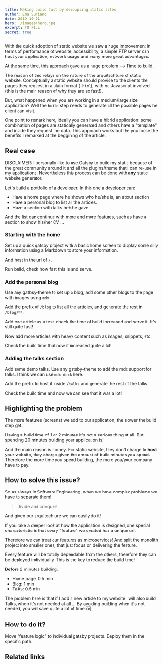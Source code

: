 ```yaml
---
title: Making build fast by decoupling static sites
author: Ema Suriano
date: 2019-10-01
hero: ./images/hero.jpg
excerpt: TO FILL
secret: true
---
```


With the quick adoption of static website we saw a huge improvement in terms of performance of website, accessibility, a simple FTP server can host your application, network usage and many more great advantages.

At the same time, this approach gave us a huge problem --> Time to build.

The reason of this relays on the nature of the arquitechture of static website. Conceptually a static website should provide to the clients the pages they request in a plain format (`.html`), with no Javascript involved (this is the main reason of why they are so fast!).

But, what happened when you are working in a medium/large size application? Well the `build` step needs to generate all the possible pages he client can visit.

One point to remark here, ideally you can have a hibrid application: some combination of pages are statically generated and others have a "template" and inside they request the data. This approach works but the you loose the benefits I remarked at the beggining of the article.

## Real case

DISCLAIMER: I personally like to use Gatsby to build my static because of the great community around it and all the plugins/theme that I can re-use in my applications. Nevertheless this process can be done with **any** static website generator.

Let's build a portfolio of a developer. In this one a developer can:

- Have a home page where he shows who he/she is, an about section
- Have a personal blog to list all the articles.
- Have a section with talks he/she gave.

And the list can continue with more and more features, such as have a section to show his/her CV ...

### Starting with the home

Set up a quick gatsby project with a basic home screen to display some silly information using a Markdown to store your information.

And host in the url of `/`.

Run build, check how fast this is and serve.

### Add the personal blog

Use any gatbsy-theme to set up a blog, add some other blogs to the page with images using `mdx`.

Add the prefix of `/blog` to list all the articles, and generate the rest in `/blog/**`.

Add one article as a test, check the time of build increased and serve it. It's still quite fast!

Now add more articles with heavy content such as images, snippets, etc.

Check the build time that now it increased quite a lot!

### Adding the talks section

Add some demo talks. Use any gatsby-theme to add the mdx support for talks. I think we can use `mdx-deck` here.

Add the prefix to host it inside `/talks` and generate the rest of the talks.

Check the build time and now we can see that it was a lot!

## Highlighting the problem

The more features (screens) we add to our application, the slower the build step get.

Having a build time of 1 or 2 minutes it's not a serious thing at all. But spending 20 minutes building your application is!

And the main reason is money. For static website, they don't charge to **host** your website, they charge given the amount of build minutes you spend. Therefore the more time you spend building, the more you/your company have to pay.

## How to solve this issue?

So as always in Software Engineering, when we have complex problems we have to separate them!

> Divide and conquer!

And given our arquitechture we can easily do it!

If you take a deeper look at how the application is designed, one special characteristic is that every "feature" we created has a unique url.

Therefore we can treat our features as microservices! And split the monolith project into smaller ones, that just focus on delivering the feature.

Every feature will be totally dependable from the others, therefore they can be deployed individually. This is the key to reduce the build time!

**Before** 2 minutes building:

- Home page: 0.5 min
- Blog: 1 min
- Talks: 0.5 min

The problem here is that if I add a new article to my website I will also build Talks, when it's not needed at all ... By avoiding building when it's not needed, you will save quite a lot of time 🆗

## How to do it?

Move "feature logic" to individual gatsby projects. Deploy them in the specific path.

## Related links
